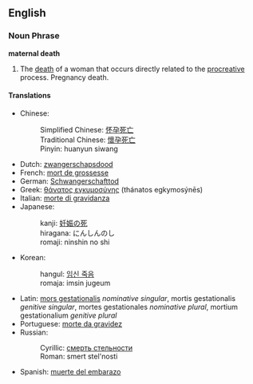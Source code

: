 ==English==

===Noun Phrase===
'''maternal death'''

#The [[death]] of a woman that occurs directly related to the [[procreative]] process. Pregnancy death.

{{Wikipedia}}

====Translations====

*Chinese: 
*:Simplified Chinese: [[怀孕死亡]] 
*:Traditional Chinese: [[懷孕死亡]]
*:Pinyin: huanyun siwang
*Dutch: [[zwangerschapsdood]]
*French: [[mort de grossesse]]
*German: [[Schwangerschafttod]]
*Greek: [[θάνατος εγκυμοσύνης]] (thánatos egkymosýnēs)
*Italian: [[morte di gravidanza]]
*Japanese: 
*:kanji: [[妊娠の死]] 
*:hiragana: にんしんのし
*:romaji: ninshin no shi
*Korean: 
*:hangul: [[임신 죽음]] 
*:romaja: imsin jugeum
*Latin: [[mors gestationalis]] ''nominative singular'', mortis gestationalis ''genitive singular'', mortes gestationales ''nominative plural'', mortium gestationalium ''genitive plural''
*Portuguese: [[morte da gravidez]]
*Russian: 
*:Cyrillic: [[смерть стельности]]
*:Roman: smert stel'nosti
*Spanish: [[muerte del embarazo]]